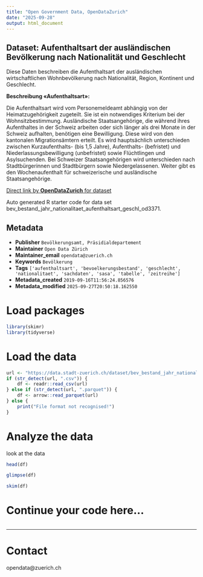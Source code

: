 ```yaml
---
title: "Open Government Data, OpenDataZurich"
date: "2025-09-28"
output: html_document
---
```


## Dataset: Aufenthaltsart der ausländischen Bevölkerung nach Nationalität und Geschlecht

Diese Daten beschreiben die Aufenthaltsart der ausländischen wirtschaftlichen Wohnbevölkerung nach Nationalität, Region, Kontinent und Geschlecht.

**Beschreibung «Aufenthaltsart»:**

Die Aufenthaltsart wird vom Personemeldeamt abhängig von der Heimatzugehörigkeit zugeteilt. Sie ist ein notwendiges Kriterium bei der Wohnsitzbestimmung. Ausländische Staatsangehörige, die während ihres Aufenthaltes in der Schweiz arbeiten oder sich länger als drei Monate in der Schweiz aufhalten, benötigen eine Bewilligung. Diese wird von den kantonalen Migrationsämtern erteilt. Es wird hauptsächlich unterschieden zwischen Kurzaufenthalts- (bis 1,5 Jahre), Aufenthalts- (befristet) und Niederlassungsbewilligung (unbefristet) sowie Flüchtlingen und Asylsuchenden. Bei Schweizer Staatsangehörigen wird unterschieden nach Stadtbürgerinnen und Stadtbürgern sowie Niedergelassenen. Weiter gibt es den Wochenaufenthalt für schweizerische und ausländische Staatsangehörige.

[]()



[Direct link by **OpenDataZurich** for dataset](https://data.stadt-zuerich.ch/dataset/bev_bestand_jahr_nationalitaet_aufenthaltsart_geschl_od3371)

Auto generated R starter code for data set bev_bestand_jahr_nationalitaet_aufenthaltsart_geschl_od3371.

## Metadata

- **Publisher** `Bevölkerungsamt, Präsidialdepartement`
- **Maintainer** `Open Data Zürich`
- **Maintainer_email** `opendata@zuerich.ch`
- **Keywords** `Bevölk­erung`
- **Tags** `['aufenthaltsart', 'bevoelkerungsbestand', 'geschlecht', 'nationalitaet', 'sachdaten', 'sasa', 'tabelle', 'zeitreihe']`
- **Metadata_created** `2019-09-16T11:56:24.856576`
- **Metadata_modified** `2025-09-27T20:50:18.162550`


# Load packages

```r
library(skimr)
library(tidyverse)
```

# Load the data

```r
url <- "https://data.stadt-zuerich.ch/dataset/bev_bestand_jahr_nationalitaet_aufenthaltsart_geschl_od3371/download/BEV337OD3371.csv"
if (str_detect(url, ".csv")) {
    df <- readr::read_csv(url)
} else if (str_detect(url, ".parquet")) {
    df <- arrow::read_parquet(url)
} else {
    print("File format not recognised!")
}
```

# Analyze the data

look at the data
```r
head(df)
```

```r
glimpse(df)
```

```r
skim(df)
```

# Continue your code here...

```r

```

------------------------------------------------------------------------

# Contact

opendata@zuerich.ch
